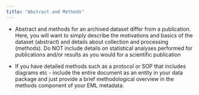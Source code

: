 ```yaml
---
title: "Abstract and Methods"
---
```


-   Abstract and methods for an archived dataset differ from a publication. Here, you will want to simply describe the motivations and basics of the dataset (abstract) and details about collection and processing (methods). Do NOT include details on statistical analyses performed for publications and/or results as you would for a scientific publication 

-   If you have detailed methods such as a protocol or SOP that includes diagrams etc - include the entire document as an entity in your data package and just provide a brief methodological overview in the methods component of your EML metadata.